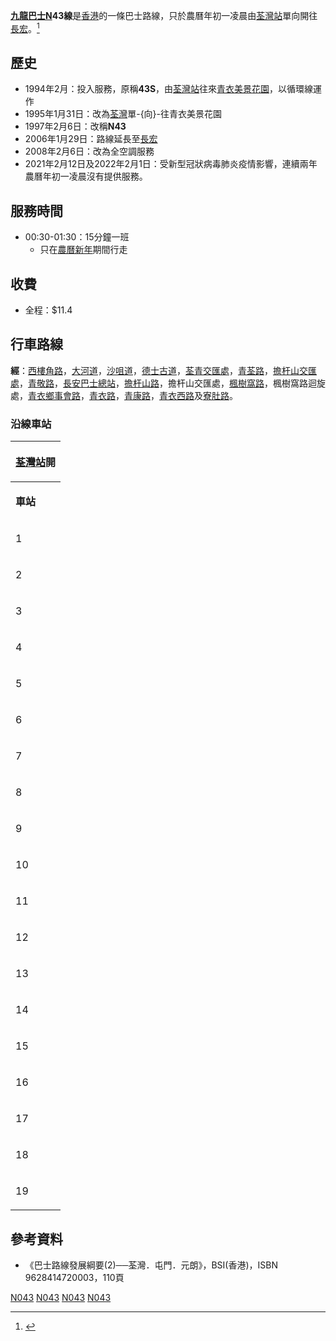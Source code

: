 {{公共汽車路線基礎資訊
|路線名稱             = 九龍巴士N43線
|外文名稱             = KMB Route N43
|代表圖像             = KMB NE6817 N43.jpg
|代表圖像二           = 
|經營者               = 九龍巴士
|所屬車廠             = 荔枝角車廠（L）
|路線用車             = 不定，由42M及243M抽調
|起點站               = [[荃灣站|荃灣站]]
|途經地點             = [[沙咀道|沙咀道]]、[[青荃橋|青荃橋]]、[[長安邨|長安邨]]、[[長青邨|長青邨]]、[[長亨邨|長亨邨]]
|終點站               = [[長宏邨|長宏]]
|路線性質             = 農曆新年特別單程線
|全程行駛里程         = 9.8公里
|服務時間             = 農曆年初一(年廿九/三十晚)：<br />00:30 - 01:30
|起點站服務時間       = 00：30
|終點站服務時間       = 01：30
|班次頻率             = 15分鐘一班
|全程收費             = $11.4
|分段收費站點         = 
|去程分段收費站點     = 
|回程分段收費站點     = 
|服務時間以外替代路線 = N241換乘42M、43B、243M
|主要競爭交通         = [[港鐵|港鐵]](於年廿九/三十晚的服務時間延長)
}}
'''[[九龍巴士|九龍巴士]]N43線'''是[[香港|香港]]的一條巴士路線，只於農曆年初一凌晨由[[荃灣站|荃灣站]]單向開往[[長宏邨|長宏]]。<ref>{{Cite web |url=http://www.681busterminal.com/n43.html |title=存档副本 |accessdate=2008-07-18 |archive-date=2020-12-28 |archive-url=https://web.archive.org/web/20201228055138/http://www.681busterminal.com/n43.html |dead-url=no }}</ref>

==歷史==
*1994年2月：投入服務，原稱'''43S'''，由[[荃灣站|荃灣站]]往來[[青衣島|青衣]][[美景花園|美景花園]]，以循環線運作
*1995年1月31日：改為[[荃灣|荃灣]]單-{向}-往青衣美景花園
*1997年2月6日：改稱'''N43'''
*2006年1月29日：路線延長至[[長宏邨|長宏]]
*2008年2月6日：改為全空調服務
*2021年2月12日及2022年2月1日：受新型冠狀病毒肺炎疫情影響，連續兩年農曆年初一凌晨沒有提供服務。
==服務時間==
*00:30-01:30：15分鐘一班
**只在[[農曆新年|農曆新年]]期間行走

==收費==
*全程：$11.4
{{fare-remarks|KMB|fcs=Y}}
==行車路線==
'''經'''：[[西樓角路|西樓角路]]，[[大河道|大河道]]，[[沙咀道|沙咀道]]，[[德士古道|德士古道]]，[[荃青交匯處|荃青交匯處]]，[[青荃路|青荃路]]，[[擔杆山交匯處|擔杆山交匯處]]，[[青敬路|青敬路]]，[[長安巴士總站|長安巴士總站]]，[[擔杆山路|擔杆山路]]，擔杆山交匯處，[[楓樹窩路|楓樹窩路]]，楓樹窩路迴旋處，[[青衣鄉事會路|青衣鄉事會路]]，[[青衣路|青衣路]]，[[青康路|青康路]]，[[青衣西路|青衣西路]]及[[寮肚路|寮肚路]]。

===沿線車站===
{| class="wikitable" style="text-align: center"
! colspan="3" |[[荃灣站|荃灣站]]開
|-
| '''車站'''||'''車站名稱'''||'''位置'''
|-
| 1||[[荃灣站|荃灣站]]巴士總站||[[荃灣站公共運輸交匯處|荃灣站公共運輸交匯處]]
|-
| 2||colspan=2|[[大河道|大河道]]<ref>近荃灣年宵市場（[[沙咀道遊樂場|沙咀道遊樂場]]）</ref>
|-
| 3||[[戴麟趾#命名事物|戴麟趾夫人診療所]]||rowspan=3|[[沙咀道|沙咀道]]
|-
| 4||[[鹹田街|鹹田街]]
|-
| 5||[[名逸居|名逸居]]
{{Routemapbreak|colspan=5|[[青荃橋|青荃橋]]}}
|-
| 6||[[長安邨|長安]]||[[長安巴士總站|長安巴士總站]]
|-
| 7||[[楓樹窩體育館|楓樹窩體育館]]||rowspan=3|[[楓樹窩路|楓樹窩路]]
|-
| 8||[[青衣邨|青衣邨]]宜業樓
|-
| 9||[[綠悠雅苑|綠悠雅苑]]
|-
| 10||[[翠怡花園|翠怡花園]]||rowspan=2|[[青衣鄉事會路|青衣鄉事會路]]
|-
| 11||[[青衣工業中心|青衣工業中心]]
|-
| 12||[[長青邨|長青邨]]青桃樓||[[青衣路|青衣路]]
|-
| 13||[[美景花園|美景花園]]||rowspan=4|[[青康路|青康路]]
|-
| 14||[[長青巴士總站|長青巴士總站]]
|-
| 15||[[青盛苑|青盛苑]]
|-
| 16||[[青華苑|青華苑]]
|-
| 17||[[曉峰園|曉峰園]]||rowspan=2|[[寮肚路|寮肚路]]
|-
| 18||[[長亨邨|長亨邨]]停車場
|-
| 19||colspan=2|[[長宏巴士總站|長宏巴士總站]]
|}

==參考資料==
*《巴士路線發展綱要(2)──荃灣．屯門．元朗》，BSI(香港)，ISBN 9628414720003，110頁
<references />

{{荃灣區巴士路線列表}} 
{{葵青區巴士路線列表}}
{{香港通宵巴士路線列表}}
{{節日巴士路線列表}}
[[Category:九龍巴士路線|N043]]
[[Category:九龍巴士特別巴士路線|N043]]
[[Category:荃灣區巴士路線|N043]]
[[Category:葵青區巴士路線|N043]]